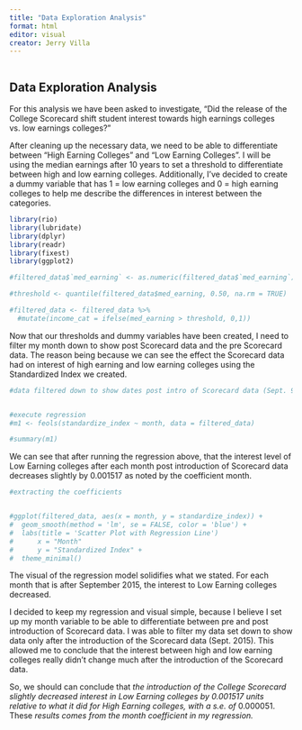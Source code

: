 ```yaml
---
title: "Data Exploration Analysis"
format: html
editor: visual
creator: Jerry Villa
---
```


```r

```

## Data Exploration Analysis

For this analysis we have been asked to investigate, "Did the release of the College Scorecard shift student interest towards high earnings colleges vs. low earnings colleges?"

After cleaning up the necessary data, we need to be able to differentiate between "High Earning Colleges" and "Low Earning Colleges". I will be using the median earnings after 10 years to set a threshold to differentiate between high and low earning colleges. Additionally, I've decided to create a dummy variable that has 1 = low earning colleges and 0 = high earning colleges to help me describe the differences in interest between the categories.

```r
library(rio)
library(lubridate)
library(dplyr)
library(readr)
library(fixest)
library(ggplot2)
```

```r


#filtered_data$`med_earning` <- as.numeric(filtered_data$`med_earning`)

#threshold <- quantile(filtered_data$med_earning, 0.50, na.rm = TRUE)

#filtered_data <- filtered_data %>%
  #mutate(income_cat = ifelse(med_earning > threshold, 0,1))
```

Now that our thresholds and dummy variables have been created, I need to filter my month down to show post Scorecard data and the pre Scorecard data. The reason being because we can see the effect the Scorecard data had on interest of high earning and low earning colleges using the Standardized Index we created.

```r
#data filtered down to show dates post intro of Scorecard data (Sept. 9, 2015)


#execute regression
#m1 <- feols(standardize_index ~ month, data = filtered_data)

#summary(m1)
```

We can see that after running the regression above, that the interest level of Low Earning colleges after each month post introduction of Scorecard data decreases slightly by 0.001517 as noted by the coefficient month.

```r
#extracting the coefficients


#ggplot(filtered_data, aes(x = month, y = standardize_index)) +
#  geom_smooth(method = 'lm', se = FALSE, color = 'blue') +
#  labs(title = 'Scatter Plot with Regression Line')
#      x = "Month"
#      y = "Standardized Index" +
#  theme_minimal()
```

The visual of the regression model solidifies what we stated. For each month that is after September 2015, the interest to Low Earning colleges decreased.

I decided to keep my regression and visual simple, because I believe I set up my month variable to be able to differentiate between pre and post introduction of Scorecard data. I was able to filter my data set down to show data only after the introduction of the Scorecard data (Sept. 2015). This allowed me to conclude that the interest between high and low earning colleges really didn't change much after the introduction of the Scorecard data.

So, we should can conclude that *the introduction of the College Scorecard slightly decreased interest in Low Earning colleges by 0.001517 units relative to what it did for High Earning colleges, with a s.e. of* 0.000051. These *results comes from the month coefficient in my regression.*
